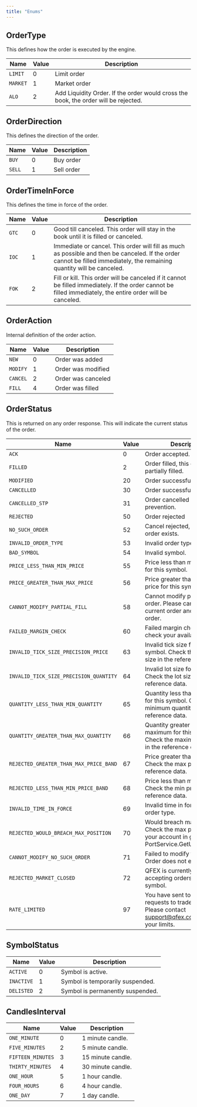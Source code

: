 ```yaml
---
title: "Enums"
---
```


## OrderType

This defines how the order is executed by the engine.

| Name     | Value | Description                                                                         |
| -------- | ----- | ----------------------------------------------------------------------------------- |
| `LIMIT`  | 0     | Limit order                                                                         |
| `MARKET` | 1     | Market order                                                                        |
| `ALO`    | 2     | Add Liquidity Order. If the order would cross the book, the order will be rejected. |

## OrderDirection

This defines the direction of the order.

| Name   | Value | Description |
| ------ | ----- | ----------- |
| `BUY`  | 0     | Buy order   |
| `SELL` | 1     | Sell order  |

## OrderTimeInForce

This defines the time in force of the order.

| Name  | Value | Description                                                                                                                                                             |
| ----- | ----- | ----------------------------------------------------------------------------------------------------------------------------------------------------------------------- |
| `GTC` | 0     | Good till canceled. This order will stay in the book until it is filled or canceled.                                                                                    |
| `IOC` | 1     | Immediate or cancel. This order will fill as much as possible and then be canceled. If the order cannot be filled immediately, the remaining quantity will be canceled. |
| `FOK` | 2     | Fill or kill. This order will be canceled if it cannot be filled immediately. If the order cannot be filled immediately, the entire order will be canceled.             |

## OrderAction

Internal definition of the order action.

| Name     | Value | Description        |
| -------- | ----- | ------------------ |
| `NEW`    | 0     | Order was added    |
| `MODIFY` | 1     | Order was modified |
| `CANCEL` | 2     | Order was canceled |
| `FILL`   | 4     | Order was filled   |

## OrderStatus

This is returned on any order response. This will indicate the current status of the order.

| Name                                   | Value | Description                                                                                              |
| -------------------------------------- | ----- | -------------------------------------------------------------------------------------------------------- |
| `ACK`                                  | 0     | Order accepted.                                                                                          |
| `FILLED`                               | 2     | Order filled, this could be partially filled.                                                            |
| `MODIFIED`                             | 20    | Order successfully modified.                                                                             |
| `CANCELLED`                            | 30    | Order successfully cancelled.                                                                            |
| `CANCELLED_STP`                        | 31    | Order cancelled by self trade prevention.                                                                |
| `REJECTED`                             | 50    | Order rejected                                                                                           |
| `NO_SUCH_ORDER`                        | 52    | Cancel rejected, no such order exists.                                                                   |
| `INVALID_ORDER_TYPE`                   | 53    | Invalid order type.                                                                                      |
| `BAD_SYMBOL`                           | 54    | Invalid symbol.                                                                                          |
| `PRICE_LESS_THAN_MIN_PRICE`            | 55    | Price less than minimum price for this symbol.                                                           |
| `PRICE_GREATER_THAN_MAX_PRICE`         | 56    | Price greater than maximum price for this symbol.                                                        |
| `CANNOT_MODIFY_PARTIAL_FILL`           | 58    | Cannot modify partially filled order. Please cancel your current order and place a new order.            |
| `FAILED_MARGIN_CHECK`                  | 60    | Failed margin check. Please check your available balance.                                                |
| `INVALID_TICK_SIZE_PRECISION_PRICE`    | 63    | Invalid tick size for this symbol. Check the price tick size in the reference data.                      |
| `INVALID_TICK_SIZE_PRECISION_QUANTITY` | 64    | Invalid lot size for this symbol. Check the lot size in the reference data.                              |
| `QUANTITY_LESS_THAN_MIN_QUANTITY`      | 65    | Quantity less than minimum for this symbol. Check the minimum quantity in the reference data.            |
| `QUANTITY_GREATER_THAN_MAX_QUANTITY`   | 66    | Quantity greater than maximum for this symbol. Check the maximum quantity in the reference data.         |
| `REJECTED_GREATER_THAN_MAX_PRICE_BAND` | 67    | Price greater than max price. Check the max price in the reference data.                                 |
| `REJECTED_LESS_THAN_MIN_PRICE_BAND`    | 68    | Price less than min price. Check the min price in the reference data.                                    |
| `INVALID_TIME_IN_FORCE`                | 69    | Invalid time in force for this order type.                                                               |
| `REJECTED_WOULD_BREACH_MAX_POSITION`   | 70    | Would breach max position. Check the max position for your account in gRPC PortService.GetUserLeverage.  |
| `CANNOT_MODIFY_NO_SUCH_ORDER`          | 71    | Failed to modify this order. Order does not exist.                                                       |
| `REJECTED_MARKET_CLOSED`               | 72    | QFEX is currently not accepting orders for this symbol.                                                  |
| `RATE_LIMITED`                         | 97    | You have sent too many requests to trade.qfex.com. Please contact support@qfex.com to raise your limits. |

## SymbolStatus

| Name       | Value | Description                      |
| ---------- | ----- | -------------------------------- |
| `ACTIVE`   | 0     | Symbol is active.                |
| `INACTIVE` | 1     | Symbol is temporarily suspended. |
| `DELISTED` | 2     | Symbol is permanently suspended. |

## CandlesInterval

| Name              | Value | Description       |
| ----------------- | ----- | ----------------- |
| `ONE_MINUTE`      | 0     | 1 minute candle.  |
| `FIVE_MINUTES`    | 2     | 5 minute candle.  |
| `FIFTEEN_MINUTES` | 3     | 15 minute candle. |
| `THIRTY_MINUTES`  | 4     | 30 minute candle. |
| `ONE_HOUR`        | 5     | 1 hour candle.    |
| `FOUR_HOURS`      | 6     | 4 hour candle.    |
| `ONE_DAY`         | 7     | 1 day candle.     |
 